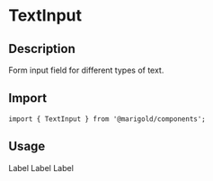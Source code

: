 
<Meta title="Components/TextInput" />

# TextInput

## Description

Form input field for different types of text.

## Import

```tsx
import { TextInput } from '@marigold/components';
```

## Usage

<Preview>
  <Story name="TextInput">
    <div>
      <Label htmlFor="input">
        Label
        <TextInput id="input" placeholder="Placeholder" />
      </Label>
      <Label htmlFor="input2">
        Label
        <TextInput id="input2" placeholder="Disabled" disabled />
      </Label>
      <Label htmlFor="input3">
        Label
        <TextInput id="input2" placeholder="0" type="number" />
      </Label>
    </div>
  </Story>
</Preview>
